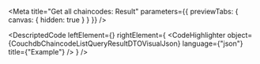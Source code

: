
<Meta title="Get all chaincodes: Result" parameters={{ previewTabs: { canvas: { hidden: true } } }} />

<DescriptedCode
  leftElement={<CouchdbChaincodeListQueryResultDTODesc />}
  rightElement={
    <CodeHighlighter
      object={CouchdbChaincodeListQueryResultDTOVisualJson}
      language={"json"}
      title={"Example"}
    />
  }
/>
